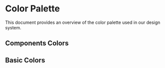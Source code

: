 
<Meta title='Design/ColorPalette' />

# Color Palette

This document provides an overview of the color palette used in our design system.

## Components Colors

<ColorPalette>
  <ColorItem
    title='Field'
    subtitle='Color of the field component'
    colors={{ field: colorPalette.theme.colors.field }}
  />
  <ColorItem
    title='Inactive'
    subtitle='Color of the inactive component'
    colors={{ inactive: colorPalette.theme.colors.inactive }}
  />
  <ColorItem
    title='Placeholder'
    subtitle='Color of the placeholder component'
    colors={{ placeholder: colorPalette.theme.colors.placeholder }}
  />
  <ColorItem
    title='Hover'
    subtitle='Color of component hovering'
    colors={{ hover: colorPalette.theme.colors.hover }}
  />
</ColorPalette>

## Basic Colors

<ColorPalette>
  <ColorItem title='Transparent' colors={{ transparent: colorPalette.theme.colors.transparent }} />
  <ColorItem
    title='Grey'
    subtitle='Main grey shades'
    colors={{
      grey: colorPalette.theme.colors.grey,
      'dark-grey': colorPalette.theme.colors['dark-grey'],
    }}
  />
  <ColorItem title='Black' colors={{ black: colorPalette.theme.colors.black }} />
  <ColorItem title='Background' colors={{ background: colorPalette.theme.colors.background }} />
  <ColorItem
    title='Green'
    subtitle='Main green shades'
    colors={{
      green: colorPalette.theme.colors.green,
      'green-2': colorPalette.theme.colors['green-2'],
    }}
  />
  <ColorItem
    title='Blue'
    subtitle='Main blue shades'
    colors={{
      blue: colorPalette.theme.colors.blue,
      'dark-blue': colorPalette.theme.colors['dark-blue'],
    }}
  />
  <ColorItem title='Orange' colors={{ orange: colorPalette.theme.colors.orange }} />
  <ColorItem
    title='Red'
    subtitle='Main red shades'
    colors={{
      red: colorPalette.theme.colors.red,
      'red-2': colorPalette.theme.colors['red-2'],
    }}
  />
  <ColorItem title='White' colors={{ white: colorPalette.theme.colors.white }} />
</ColorPalette>
